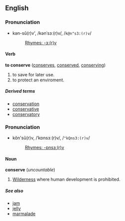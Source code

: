 ==English==
===Pronunciation===
*kən-sû(r)v', /kənˈsɜː(r)v/, /<tt>k@n"s3:(r)v</tt>/
*:[[Rhymes:English:-ɜː(r)v|Rhymes: -ɜː(r)v]]

====Verb====
'''to conserve'''  ([[conserves]], [[conserved]], [[conserving]])

#to save for later use.
#to protect an enviroment.

=====Derived terms=====
*[[conservation]]
*[[conservative]]
*[[conservatory]]

===Pronunciation===
*kŏn'sû(r)v, /ˈkɒnsɜː(r)v/, /<tt>"kQns3:(r)v</tt>/
*:[[Rhymes:English:-ɒnsɜː(r)v|Rhymes: -ɒnsɜː(r)v]]

====Noun====
'''conserve''' (''uncountable'')
# [[Wilderness]] where human development is prohibited.

=====See also=====
*[[jam]]
*[[jelly]]
*[[marmalade]]
